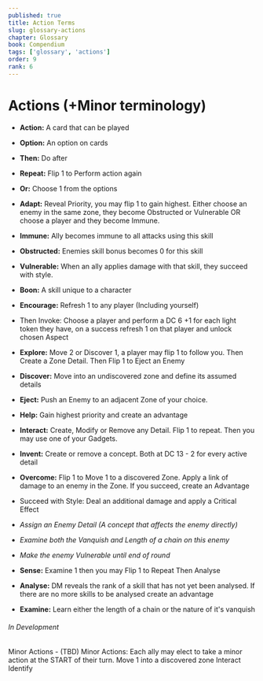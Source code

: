 ---
published: true
title: Action Terms
slug: glossary-actions
chapter: Glossary
book: Compendium
tags: ['glossary', 'actions']
order: 9
rank: 6
---

# Actions (+Minor terminology)

-   **Action:** A card that can be played
-   **Option:** An option on cards
-   **Then:** Do after
-   **Repeat:** Flip 1 to Perform action again
-   **Or:** Choose 1 from the options

-   **Adapt:** Reveal Priority, you may flip 1 to gain highest. Either choose an enemy in the same zone, they become Obstructed or Vulnerable OR choose a player and they become Immune.
-   **Immune:** Ally becomes immune to all attacks using this skill
-   **Obstructed:** Enemies skill bonus becomes 0 for this skill
-   **Vulnerable:** When an ally applies damage with that skill, they succeed with style.
-   **Boon:** A skill unique to a character
-   **Encourage:** Refresh 1 to any player (Including yourself)
-   Then Invoke: Choose a player and perform a DC 6 +1 for each light token they have, on a success refresh 1 on that player and unlock chosen Aspect
-   **Explore:** Move 2 or Discover 1, a player may flip 1 to follow you. Then Create a Zone Detail. Then Flip 1 to Eject an Enemy
-   **Discover:** Move into an undiscovered zone and define its assumed details
-   **Eject:** Push an Enemy to an adjacent Zone of your choice.
-   **Help:** Gain highest priority and create an advantage
-   **Interact:** Create, Modify or Remove any Detail. Flip 1 to repeat. Then you may use one of your Gadgets.
-   **Invent:** Create or remove a concept. Both at DC 13 - 2 for every active detail
-   **Overcome:** Flip 1 to Move 1 to a discovered Zone. Apply a link of damage to an enemy in the Zone. If you succeed, create an Advantage
-   Succeed with Style: Deal an additional damage and apply a Critical Effect
-   _Assign an Enemy Detail (A concept that affects the enemy directly)_
-   _Examine both the Vanquish and Length of a chain on this enemy_
-   _Make the enemy Vulnerable until end of round_
-   **Sense:** Examine 1 then you may Flip 1 to Repeat Then Analyse
-   **Analyse:** DM reveals the rank of a skill that has not yet been analysed. If there are no more skills to be analysed create an advantage
-   **Examine:** Learn either the length of a chain or the nature of it's vanquish

###### In Development

Minor Actions - (TBD)
Minor Actions: Each ally may elect to take a minor action at the START of their turn.
Move 1 into a discovered zone
Interact
Identify
